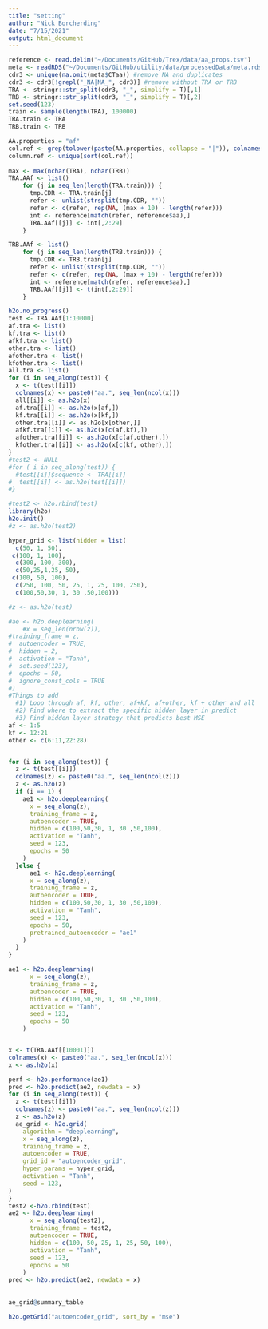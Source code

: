 ```yaml
---
title: "setting"
author: "Nick Borcherding"
date: "7/15/2021"
output: html_document
---
```


```r
reference <- read.delim("~/Documents/GitHub/Trex/data/aa_props.tsv")
meta <- readRDS("~/Documents/GitHub/utility/data/processedData/meta.rds")
cdr3 <- unique(na.omit(meta$CTaa)) #remove NA and duplicates
cdr3 <- cdr3[!grepl("_NA|NA_", cdr3)] #remove without TRA or TRB
TRA <- stringr::str_split(cdr3, "_", simplify = T)[,1]
TRB <- stringr::str_split(cdr3, "_", simplify = T)[,2]
set.seed(123)
train <- sample(length(TRA), 100000)
TRA.train <- TRA
TRB.train <- TRB

AA.properties = "af"
col.ref <- grep(tolower(paste(AA.properties, collapse = "|")), colnames(reference))
column.ref <- unique(sort(col.ref))
    
max <- max(nchar(TRA), nchar(TRB))
TRA.AAf <- list()
    for (j in seq_len(length(TRA.train))) {
      tmp.CDR <- TRA.train[j]
      refer <- unlist(strsplit(tmp.CDR, ""))
      refer <- c(refer, rep(NA, (max + 10) - length(refer)))
      int <- reference[match(refer, reference$aa),]
      TRA.AAf[[j]] <- int[,2:29]
    } 

TRB.AAf <- list()
    for (j in seq_len(length(TRB.train))) {
      tmp.CDR <- TRB.train[j]
      refer <- unlist(strsplit(tmp.CDR, ""))
      refer <- c(refer, rep(NA, (max + 10) - length(refer)))
      int <- reference[match(refer, reference$aa),]
      TRB.AAf[[j]] <- t(int[,2:29])
    } 

h2o.no_progress()
test <- TRA.AAf[1:10000]
af.tra <- list()
kf.tra <- list()
afkf.tra <- list()
other.tra <- list()
afother.tra <- list()
kfother.tra <- list()
all.tra <- list()
for (i in seq_along(test)) {
  x <- t(test[[i]])
  colnames(x) <- paste0("aa.", seq_len(ncol(x)))
  all[[i]] <- as.h2o(x)
  af.tra[[i]] <- as.h2o(x[af,])
  kf.tra[[i]] <- as.h2o(x[kf,])
  other.tra[[i]] <- as.h2o[x[other,]]
  afkf.tra[[i]] <- as.h2o(x[c(af,kf),])
  afother.tra[[i]] <- as.h2o(x[c(af,other),])
  kfother.tra[[i]] <- as.h2o(x[c(kf, other),])
}
#test2 <- NULL
#for ( i in seq_along(test)) {
  #test[[i]]$sequence <- TRA[[i]]
#  test[[i]] <- as.h2o(test[[i]])
#}

#test2 <- h2o.rbind(test)
library(h2o)
h2o.init()
#z <- as.h2o(test2)

hyper_grid <- list(hidden = list(
  c(50, 1, 50), 
 c(100, 1, 100), 
  c(300, 100, 300), 
  c(50,25,1,25, 50), 
 c(100, 50, 100), 
  c(250, 100, 50, 25, 1, 25, 100, 250), 
  c(100,50,30, 1, 30 ,50,100)))

#z <- as.h2o(test)

#ae <- h2o.deeplearning(
    #x = seq_len(nrow(z)),
#training_frame = z,
#  autoencoder = TRUE,
#  hidden = 2, 
#  activation = "Tanh",
#  set.seed(123), 
#  epochs = 50, 
#  ignore_const_cols = TRUE
#)
#Things to add
  #1) Loop through af, kf, other, af+kf, af+other, kf + other and all
  #2) Find where to extract the specific hidden layer in predict
  #3) Find hidden layer strategy that predicts best MSE
af <- 1:5
kf <- 12:21
other <- c(6:11,22:28)


for (i in seq_along(test)) {
  z <- t(test[[i]])
  colnames(z) <- paste0("aa.", seq_len(ncol(z)))
  z <- as.h2o(z)  
  if (i == 1) {
    ae1 <- h2o.deeplearning(
      x = seq_along(z), 
      training_frame = z,
      autoencoder = TRUE,
      hidden = c(100,50,30, 1, 30 ,50,100), 
      activation = "Tanh",
      seed = 123, 
      epochs = 50
    )
  }else {
      ae1 <- h2o.deeplearning(
      x = seq_along(z), 
      training_frame = z,
      autoencoder = TRUE,
      hidden = c(100,50,30, 1, 30 ,50,100), 
      activation = "Tanh",
      seed = 123, 
      epochs = 50,
      pretrained_autoencoder = "ae1"
    )
  }
}

ae1 <- h2o.deeplearning(
      x = seq_along(z), 
      training_frame = z,
      autoencoder = TRUE,
      hidden = c(100,50,30, 1, 30 ,50,100), 
      activation = "Tanh",
      seed = 123, 
      epochs = 50
    )


x <- t(TRA.AAf[[10001]])
colnames(x) <- paste0("aa.", seq_len(ncol(x)))
x <- as.h2o(x)

perf <- h2o.performance(ae1)
pred <- h2o.predict(ae2, newdata = x)
for (i in seq_along(test)) {
  z <- t(test[[i]])
  colnames(z) <- paste0("aa.", seq_len(ncol(z)))
  z <- as.h2o(z)  
  ae_grid <- h2o.grid(
    algorithm = "deeplearning",
    x = seq_along(z), 
    training_frame = z,
    autoencoder = TRUE,
    grid_id = "autoencoder_grid", 
    hyper_params = hyper_grid,
    activation = "Tanh",
    seed = 123, 
)
}
test2 <-h2o.rbind(test)
ae2 <- h2o.deeplearning(
      x = seq_along(test2), 
      training_frame = test2,
      autoencoder = TRUE,
      hidden = c(100, 50, 25, 1, 25, 50, 100), 
      activation = "Tanh",
      seed = 123, 
      epochs = 50
    )
pred <- h2o.predict(ae2, newdata = x)
 
 
ae_grid@summary_table

h2o.getGrid("autoencoder_grid", sort_by = "mse")


```

